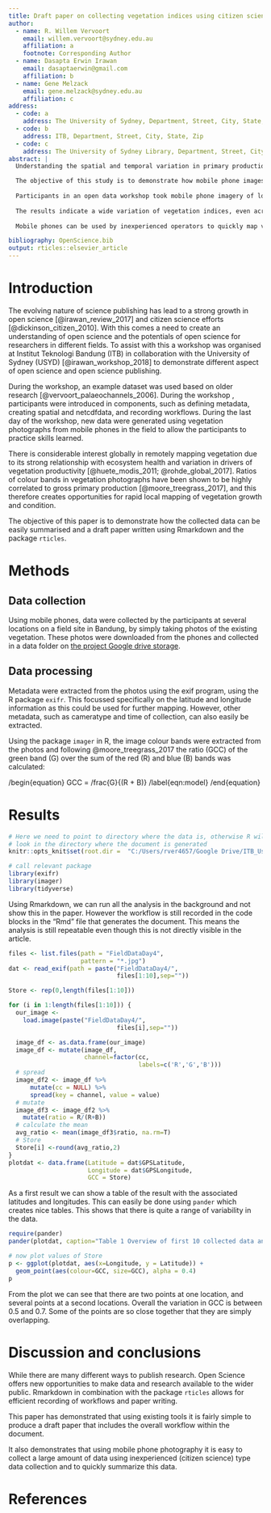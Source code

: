 ```yaml
---
title: Draft paper on collecting vegetation indices using citizen science
author:
  - name: R. Willem Vervoort
    email: willem.vervoort@sydney.edu.au
    affiliation: a
    footnote: Corresponding Author
  - name: Dasapta Erwin Irawan
    email: dasaptaerwin@gmail.com
    affiliation: b
  - name: Gene Melzack
    email: gene.melzack@sydney.edu.au
    affiliation: c
address:
  - code: a
    address: The University of Sydney, Department, Street, City, State, Zip
  - code: b
    address: ITB, Department, Street, City, State, Zip
  - code: c
    address: The University of Sydney Library, Department, Street, City, State, Zip
abstract: |
  Understanding the spatial and temporal variation in primary production can identify variation in ecological response related to climate and landscape. With mobile phone cameras now easily available, this opens an opportunity to use citizen science to record primary production from vegetation images. 

  The objective of this study is to demonstrate how mobile phone images can be quickly analysed for primary production and can give inside in spatial variation of ecological response.
  
  Participants in an open data workshop took mobile phone imagery of local vegetation and the resulting images were stored in an open data project folder. The images were analysed and used to quantify vegetation indices of primary production, which was plotted in space.
  
  The results indicate a wide variation of vegetation indices, even across a small area. The process of taking images, uploading, sharing and analysis was rapid using basic open data science tools.
  
  Mobile phones can be used by inexperienced operators to quickly map vegetation indices in an area.

bibliography: OpenScience.bib
output: rticles::elsevier_article
---
```



Introduction
==========

The evolving nature of science publishing has lead to a strong growth in open science [@irawan_review_2017] and citizen science efforts [@dickinson_citizen_2010]. With this comes a need to create an understanding of open science and the potentials of open science for researchers in different fields. To assist with this a workshop was organised at Institut Teknologi Bandung (ITB) in collaboration with the University of Sydney (USYD) [@irawan_workshop_2018] to demonstrate different aspect of open science and open science publishing.

During the workshop, an example dataset was used based on older research [@vervoort_palaeochannels_2006]. During the workshop , participants were introduced in components, such as defining metadata, creating spatial and netcdfdata, and recording workflows. During the last day of the workshop, new data were generated using vegetation photographs from mobile phones in the field to allow the participants to practice skills learned.

There is considerable interest globally in remotely mapping vegetation due to its strong relationship with ecosystem health and variation in drivers of vegetation productivity [@huete_modis_2011; @rohde_global_2017]. Ratios of colour bands in vegetation photographs have been shown to be highly correlated to gross primary production [@moore_treegrass_2017], and this therefore creates opportunities for rapid local mapping of vegetation growth and condition. 

The objective of this paper is to demonstrate how the collected data can be easily summarised and a draft paper written using Rmarkdown and the package `rticles`.

Methods
==========

## Data collection
Using mobile phones, data were collected by the participants at several locations on a field site in Bandung, by simply taking photos of the existing vegetation. These photos were downloaded from the phones and collected in a data folder on
[the project Google drive storage](https://drive.google.com/drive/folders/1jgMlC3NbL_7dFVb29AjNflgxqPj6LLMf?usp=sharing). 

## Data processing

Metadata were extracted from the photos using the exif program, using the R package `exifr`. This focussed specifically on the latitude and longitude information as this could be used for further mapping. However, other metadata, such as cameratype and time of collection, can also easily be extracted.

Using the package `imager` in R, the image colour bands were extracted from the photos and following @moore_treegrass_2017 the ratio (GCC) of the green band (G) over the sum of the red (R) and blue (B) bands was calculated:

/begin{equation}
  GCC = /frac{G}{(R + B)}
    /label{eqn:model}
/end{equation}
 

Results
==========

```r
# Here we need to point to directory where the data is, otherwise R will 
# look in the directory where the document is generated
knitr::opts_knit$set(root.dir =  "C:/Users/rver4657/Google Drive/ITB_Usyd_Project2017/workshop_opendata/OriginalDataFolder")

```



```r
# call relevant package
library(exifr)
library(imager)
library(tidyverse)
```

Using Rmarkdown, we can run all the analysis in the background and not show this in the paper. However the workflow is still recorded in the code blocks in the "Rmd" file that generates the document. This means the analysis is still repeatable even though this is not directly visible in the article.

```r

files <- list.files(path = "FieldDataDay4", 
                    pattern = "*.jpg")
dat <- read_exif(path = paste("FieldDataDay4/",
                              files[1:10],sep=""))

Store <- rep(0,length(files[1:10]))

for (i in 1:length(files[1:10])) {
  our_image <- 
    load.image(paste("FieldDataDay4/",
                              files[i],sep=""))

  image_df <- as.data.frame(our_image)
  image_df <- mutate(image_df,
                     channel=factor(cc,
                                    labels=c('R','G','B')))
  # spread
  image_df2 <- image_df %>% 
      mutate(cc = NULL) %>%
      spread(key = channel, value = value)
  # mutate
  image_df3 <- image_df2 %>%
    mutate(ratio = R/(R+B))
  # calculate the mean
  avg_ratio <- mean(image_df3$ratio, na.rm=T)
  # Store
  Store[i] <-round(avg_ratio,2)
}
plotdat <- data.frame(Latitude = dat$GPSLatitude,
                      Longitude = dat$GPSLongitude,
                      GCC = Store)

```

As a first result we can show a table of the result with the associated latitudes and longitudes. This can easily be done using `pander` which creates nice tables. This shows that there is quite a range of variability in the data.


```r
require(pander)
pander(plotdat, caption="Table 1 Overview of first 10 collected data and GCC values")
```


```r
# now plot values of Store
p <- ggplot(plotdat, aes(x=Longitude, y = Latitude)) +
  geom_point(aes(colour=GCC, size=GCC), alpha = 0.4)
p
```

From the plot we can see that there are two points at one location, and several points at a second locations. Overall the variation in GCC is between 0.5 and 0.7. Some of the points are so close together that they are simply overlapping.


Discussion and conclusions
==========

While there are many different ways to publish research. Open Science offers new opportunities to make data and research available to the wider public. Rmarkdown in combination with the package `rticles` allows for efficient recording of workflows and paper writing.

This paper has demonstrated that using existing tools it is fairly simple to produce a draft paper that includes the overall workflow within the document.

It also demonstrates that using mobile phone photography it is easy to collect a large amount of data using inexperienced (citizen science) type data collection and to quickly summarize this data.


References {#references .unnumbered}
==========
